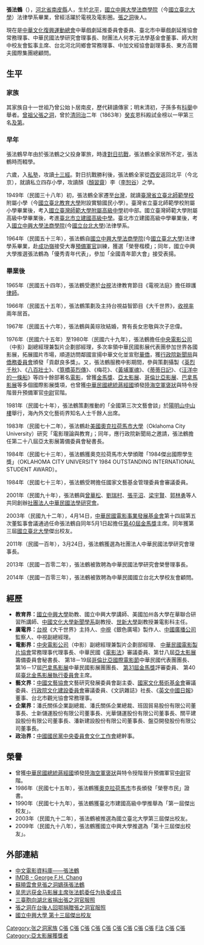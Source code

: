 {{trivia|time=2009-11-16T03:40:46+00:00}}
{{Infobox Person
| name = 張法鶴
| image = 
| sex = 男 
| 籍貫 = [[河北省|河北省]][[南皮縣|南皮縣]]
| nationality = {{ROC}}
| party = {{KMT}}
| birth_date = {{birth date and age|1936|4|27}}
| 出生地 = {{ROC|北平市}}
}}
'''張法鶴'''（{{bd|1936年|4月27日|catIdx=C}}），[[河北省|河北省]][[南皮縣|南皮縣]]人，生於[[北平|北平]]，[[國立中興大學法商學院|國立中興大學法商學院]]（今[[國立臺北大學|國立臺北大學]]）法律學系畢業，曾經活躍於電視及電影圈。[[張之洞|張之洞]]後人。

現在是[[中華文化復興運動總會|中華文化復興運動總會]]中華戲劇延推委員會委員、臺北市中華戲劇延推協會常務理事、中華民國法學研究會理事長、財團法人何孝元法學基金會董事、師大附中校友會監事主席、台北河北同鄉會常務理事、中加文經協會副理事長、東方高爾夫國際集團總顧問。

== 生平 ==
===家族===
其家族自十一世祖乃曾公始卜居南皮，歷代耕讀傳家；明末清初，子孫多有[[科舉|科舉]]中舉者。[[曾祖父母|曾祖父]][[張之洞|張之洞]]，曾於[[清朝|清]][[同治|同治]]二年（1863年）[[癸亥|癸亥]]恩科殿試金榜以一甲第三名[[及第|及第]]。

===早年===
張法鶴早年由於張法鶴之父投身軍旅，時逢[[對日抗戰|對日抗戰]]，張法鶴全家居所不定，張法鶴時而輟學。

六歲，入[[私塾|私塾]]，攻讀[[十三經|十三經]]。對日抗戰勝利後，張法鶴全家從[[西安|西安]]返回北平（今北京），就讀私立四存小學，攻讀顏（[[顏習齋|顏習齋]]）李（[[李恕谷|李恕谷]]）之學。

1949年（民國三十八年）初，張法鶴全家遷至[[台灣|台灣]]，就讀[[臺灣省立臺北師範學校|臺灣省立臺北師範學校]]附屬小學（今[[國立臺北教育大學|國立臺北教育大學]]附設實驗國民小學）。臺灣省立臺北師範學校附屬小學畢業後，考入[[國立臺灣師範大學附屬高級中學|國立臺灣師範大學附屬高級中學]]初中部。國立臺灣師範大學附屬高級中學畢業後，考進[[臺北市立建國高級中學|臺北市立建國高級中學]]。臺北市立建國高級中學畢業後，考入[[國立中興大學法商學院|國立中興大學法商學院]](今[[國立台北大學|國立台北大學]])法律學系。

1964年（民國五十三年），張法鶴自[[國立中興大學法商學院|國立中興大學法商學院]](今[[國立臺北大學|國立臺北大學]])法律學系畢業，赴[[成功嶺|成功嶺]]接受大專[[預官|預備軍官]]訓練，獲選「榮譽楷模」；同年，國立中興大學推選張法鶴為「優秀青年代表」，參加「全國青年節大會」接受表揚。

===畢業後===
1965年（民國五十四年），張法鶴受邀於[[台視|台視]]法律教育節目《電視法庭》擔任辯護[[律師|律師]]。

1966年（民國五十五年），張法鶴策劃及主持台視益智節目《大千世界》，[[收視率|收視率]]兩年居首。

1967年（民國五十六年），張法鶴與黃琮玫結婚，育有長女忠敬與次子忠偉。

1976年（民國六十五年）至1980年（民國六十九年），張法鶴擔任[[中央電影公司|中央電影公司]]（中影）副總經理兼製片企劃部經理，多次率領中華民國影展代表團參加世界各國影展，拓展國片市場，順道訪問鄰國宣揚中華文化並宣慰[[華僑|華僑]]，獲[[行政院新聞局|行政院新聞局]]與[[僑務委員會|僑務委員會]]頒發「貢獻良多獎」。又，張法鶴服務中影期間，參與策劃攝製《[[英烈千秋|英烈千秋]]》、《[[八百壯士|八百壯士]]》、《[[筧橋英烈傳|筧橋英烈傳]]》、《梅花》、《[[黃埔軍魂|黃埔軍魂]]》、《[[蒂蒂日記|蒂蒂日記]]》、《[[汪洋中的一條船_(電影)|汪洋中的一條船]]》等四十餘部著名[[電影|電影]]，曾獲[[金馬獎|金馬獎]]、[[亞太影展|亞太影展]]、[[哥倫比亞影展|哥倫比亞影展]]、[[巴拿馬影展|巴拿馬影展]]等多個國際影展獎項，也曾獲[[中華民國總統|中華民國總統]][[蔣經國|蔣經國]]頒發[[陸海空軍褒狀|陸海空軍褒狀]]與特令授階晉升預備軍官[[中尉|中尉]]官階。

1981年（民國七十年），張法鶴策劃推動的「全國第三次文藝會談」於[[陽明山中山樓|陽明山中山樓]]舉行，海內外文化藝術界知名人士千餘人出席。

1983年（民國七十二年），張法鶴赴[[美國|美國]][[奧克拉荷馬市大學|奧克拉荷馬市大學]]（Oklahoma City University）研究「電影理論與教育」；同年，應行政院新聞局之邀請，張法鶴擔任第二十八屆亞太影展籌備委員會秘書長。

1984年（民國七十三年），張法鶴獲奧克拉荷馬市大學頒贈「1984傑出國際學生獎」（OKLAHOMA CITY UNIVERSITY 1984 OUTSTANDING INTERNATIONAL STUDENT AWARD）。

1984年（民國七十三年），張法鶴受聘擔任國家文藝基金管理委員會審議委員。

2001年（民國九十年），張法鶴與[[曾華松|曾華松]]、[[劉瑞村|劉瑞村]]、[[張平沼|張平沼]]、[[梁宇賢|梁宇賢]]、[[郭林勇|郭林勇]]等人共同創辦[[社團法人|社團法人]][[中華民國法學研究會|中華民國法學研究會]]。

2003年（民國九十二年），4月14日，[[中華民國電影事業發展基金會|中華民國電影事業發展基金會]]第十四屆第五次董監事會議通過任命張法鶴自同年5月1日起擔任[[第40屆金馬獎|第40屆金馬獎]]主席。同年獲第三屆[[國立臺北大學|國立臺北大學]]傑出校友。

2011年（民國一百年），3月24日，張法鶴獲選為社團法人中華民國法學研究會理事長。

2013年（民國一百零二年），張法鶴被敦聘為中華民國法學研究會榮譽理事長。

2014年（民國一百零三年），張法鶴被敦聘為中華民國國立台北大學校友會顧問。

== 經歷 ==
* '''教育界：'''[[國立中興大學|國立中興大學]]助教、國立中興大學講師、美國加州各大學在華聯合研習所講師、[[中國文化大學新聞學系|中國文化大學新聞學系]]副教授、[[世新大學|世新大學]]副教授兼電影科主任。
* '''廣電界：'''[[台視|台視]]《大千世界》主持人、[[中視|中視]]《銀色廣場》製作人、[[中國廣播公司|中國廣播公司]]監察人、中視副總經理。
* '''電影界：'''[[中央電影公司|中央電影公司]]（中影）副總經理兼製片企劃部經理、 [[中華民國電影製片協會|中華民國電影製片協會]]常務理事代理事長、中華民國《[[電影法|電影法]]》審議委員、第廿八屆[[亞太影展|亞太影展]]籌備委員會秘書長、 第18－19屆[[哥倫比亞國際電影節|哥倫比亞國際電影節]]中華民國代表團團長、第16－17屆[[巴拿馬影展|巴拿馬影展]]中華民國影展團團長、 [[第31屆金馬獎|第31屆金馬獎]]評審委員、 第40屆[[臺北金馬影展執行委員會|臺北金馬影展執行委員會]]主席。
* '''藝文界：'''[[中國文藝協會|中國文藝協會]]文藝研究發展委員會副主委、[[國家文化藝術基金會|國家文化藝術基金會]]審議委員、[[行政院文化建設委員會|行政院文化建設委員會]]審議委員、《文訊雜誌》社長、《[[英文中國日報|英文中國日報]]》董事、台北市觀光協會常務理事。
* '''企業界：'''潘氏關係企業副總裁、潘氏關係企業總裁、班固貿易股份有限公司董事長、士新儲運股份有限公司董事長、光華儲運股份有限公司董事長、關平建設股份有限公司董事長、潘新建設股份有限公司董事長、盤亞開發股份有限公司董事長。
* '''政治界：'''[[中國國民黨中央委員會文化工作會|中國國民黨中央委員會文化工作會]]總幹事。

== 榮譽 ==
*曾獲[[中華民國總統|中華民國總統]][[蔣經國|蔣經國]]頒發[[陸海空軍褒狀|陸海空軍褒狀]]與特令授階晉升預備軍官[[中尉|中尉]]官階。
*1986年（民國七十五年），張法鶴獲[[奧克拉荷馬市|奧克拉荷馬市]]市長頒發「榮譽市民」證書。
*1990年（民國七十九年），張法鶴獲臺北市建國高級中學推舉為「第一屆傑出校友」。
*2003年（民國九十二年），張法鶴被推選為國立臺北大學第三屆傑出校友。
*2009年（民國九十八年），張法鶴獲國立中興大學推選為「第十三屆傑出校友」。

==外部連結==
* [http://www.dianying.com/ft/person/ZhangFahe 中文電影資料庫——張法鶴] {{Wayback|url=http://www.dianying.com/ft/person/ZhangFahe |date=20090716021439 }}
* [http://www.imdb.com/name/nm0151699/ IMDB - George F.H. Chang] {{Wayback|url=http://www.imdb.com/name/nm0151699/ |date=20100501223802 }}
* [http://news.cjn.cn/24hour/bwdj/200910/t1014422.htm 蘇曉雲會見張之洞嫡孫張法鶴] {{Wayback|url=http://news.cjn.cn/24hour/bwdj/200910/t1014422.htm |date=20160304214929 }}
* [http://www.hihoku.com/yule/mingxing/gtxw/2011/0808/143773.html 吴思远获金马影展主席张法鹤委任为执委成员] {{Wayback|url=http://www.hihoku.com/yule/mingxing/gtxw/2011/0808/143773.html |date=20160305005449 }}
* [https://web.archive.org/web/20120515191321/http://www.hb.xinhuanet.com/art/2009-10/21/content_18008915.htm 三臺胞向湖北省捐出張之洞官服照]
* [http://ctdsb.cnhubei.com/html/ctjb/20091021/ctjb876924.html 張之洞在台後人回鄂捐贈張之洞官服照] {{Wayback|url=http://ctdsb.cnhubei.com/html/ctjb/20091021/ctjb876924.html |date=20100325094055 }}
* [http://alumni.nchu.edu.tw/alumnis/1305.pdf 國立中興大學 第十三屆傑出校友]{{dead link|date=2018年2月 |bot=InternetArchiveBot |fix-attempted=yes }}

[[Category:张之洞家族|Category:张之洞家族]]
[[Category:國立臺灣師範大學附屬高級中學校友|C張]]
[[Category:臺北市立建國高級中學校友|C張]]
[[Category:國立中興大學法商學院校友|C張]]
[[Category:中國文化大學教授|C張]]
[[Category:台灣綜藝節目主持人|C張]]
[[Category:台灣電視製作人|C張]]
[[Category:台灣企業家|C張]]
[[Category:中視副總經理|C張]]
[[Category:沧州人|C張]]
[[Category:張姓|F法]]
[[Category:台灣戰後河北移民|C張]]
[[Category:台灣戰後北京移民|C張]]
[[Category:亞太影展獲獎者|Category:亞太影展獲獎者]]